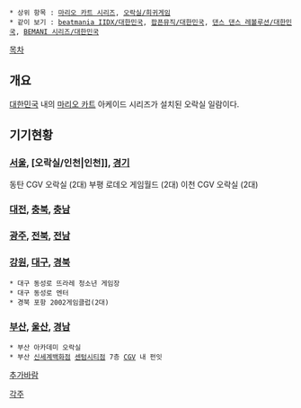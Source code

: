  * 상위 항목 : [[마리오 카트 시리즈]], [[오락실/희귀게임]]
 * 같이 보기 : [[beatmania IIDX/대한민국]], [[팝픈뮤직/대한민국]], [[댄스 댄스 레볼루션/대한민국]], [[BEMANI 시리즈/대한민국]]

[[목차]]

== 개요 ==
[[대한민국]] 내의 [[마리오 카트]] 아케이드 시리즈가 설치된 오락실 일람이다.

== 기기현황 ==
=== [[오락실/서울|서울]], [오락실/인천|인천]], [[오락실/경기|경기]] ===
동탄 CGV 오락실 (2대)
부평 로데오 게임월드 (2대)
이천 CGV 오락실 (2대)
=== [[오락실/대전|대전]], [[오락실/충북|충북]], [[오락실/충남|충남]] ===

=== [[오락실/광주|광주]], [[오락실/전북|전북]], [[오락실/전남|전남]] ===

=== [[오락실/강원|강원]], [[오락실/대구|대구]], [[오락실/경북|경북]] === 
 * 대구 동성로 뜨라레 청소년 게임장
 * 대구 동성로 엔터
 * 경북 포항 2002게임클럽(2대)
=== [[오락실/부산|부산]], [[오락실/울산|울산]], [[오락실/경남|경남]] ===
 * 부산 아카데미 오락실
 * 부산 [[신세계백화점]] [[센텀시티]]점 7층 [[CGV]] 내 펀잇

[[추가바람]]

[[각주]]
